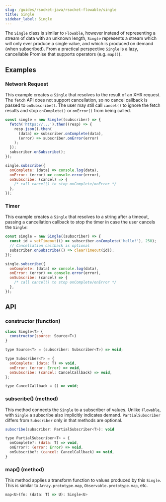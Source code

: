 ```yaml
---
slug: /guides/rsocket-java/rsocket-flowable/single
title: Single
sidebar_label: Single
---
```


The `Single` class is similar to `Flowable`, however instead of representing a stream of data with an unknown length, `Single` represents a stream which will only ever produce a single value, and which is produced on demand (when subscribed). From a practical perspective `Single` is a lazy, cancellable Promise that supports operators (e.g. `map()`).

## Examples

### Network Request

This example creates a `Single` that resolves to the result of an XHR request. The `fetch`
API does not support cancellation, so no cancel callback is passed to
`onSubscribe()`. The user may still call `cancel()` to ignore the fetch
results and stop `onComplete()` or `onError()` from being called.

```javascript
const single = new Single((subscriber) => {
  fetch('https://...').then((resp) => {
    resp.json().then(
      (data) => subscriber.onComplete(data),
      (error) => subscriber.onError(error)
    );
  });
  subscriber.onSubscribe();
});

single.subscribe({
  onComplete: (data) => console.log(data),
  onError: (error) => console.error(error),
  onSubscribe: (cancel) => {
    /* call cancel() to stop onComplete/onError */
  },
});
```

### Timer

This example creates a `Single` that resolves to a string after a timeout, passing a
cancellation callback to stop the timer in case the user cancels the `Single`:

```javascript
const single = new Single((subscriber) => {
  const id = setTimeout(() => subscriber.onComplete('hello!'), 250);
  // Cancellation callback is optional
  subscriber.onSubscribe(() => clearTimeout(id));
});

single.subscribe({
  onComplete: (data) => console.log(data),
  onError: (error) => console.error(error),
  onSubscribe: (cancel) => {
    /* call cancel() to stop onComplete/onError */
  },
});
```

## API

### constructor (function)

```javascript
class Single<T> {
  constructor(source: Source<T>)
}

type Source<T> = (subscriber: Subscriber<T>) => void;

type Subscriber<T> = {
  onComplete: (data: T) => void,
  onError: (error: Error) => void,
  onSubscribe: (cancel: CancelCallback) => void,
};

type CancelCallback = () => void;
```

### subscribe() (method)

This method connects the `Single` to a subscriber of values. Unlike `Flowable`, with `Single` a subscribe
also implicitly indicates demand. `PartialSubscriber` differs from `Subscriber`
only in that methods are optional.

```javascript
subscribe(subscriber: PartialSubscriber<T>): void

type PartialSubscriber<T> = {
  onComplete?: (data: T) => void,
  onError?: (error: Error) => void,
  onSubscribe?: (cancel: CancelCallback) => void,
}
```

### map() (method)

This method applies a transform function to values produced by this `Single`. This is similar to
`Array.prototype.map`, `Observable.prototype.map`, etc.

```javascript
map<U>(fn: (data: T) => U): Single<U>
```
